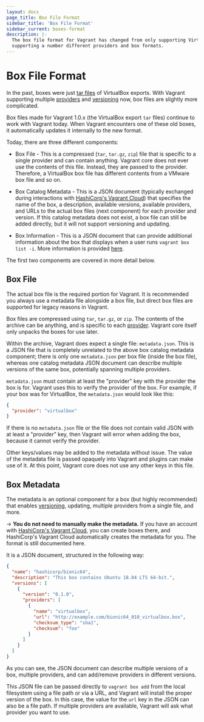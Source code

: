 ```yaml
---
layout: docs
page_title: Box File Format
sidebar_title: 'Box File Format'
sidebar_current: boxes-format
description: |-
  The box file format for Vagrant has changed from only supporting VirtualBox to
  supporting a number different providers and box formats.
---
```


# Box File Format

In the past, boxes were just [tar files](<https://en.wikipedia.org/wiki/Tar_(computing)>)
of VirtualBox exports. With Vagrant supporting multiple
[providers](/docs/providers/) and [versioning](/docs/boxes/versioning)
now, box files are slightly more complicated.

Box files made for Vagrant 1.0.x (the VirtualBox export `tar` files) continue
to work with Vagrant today. When Vagrant encounters one of these old boxes,
it automatically updates it internally to the new format.

Today, there are three different components:

- Box File - This is a compressed (`tar`, `tar.gz`, `zip`) file that is specific
  to a single provider and can contain anything. Vagrant core does not ever
  use the contents of this file. Instead, they are passed to the provider.
  Therefore, a VirtualBox box file has different contents from a VMware
  box file and so on.

- Box Catalog Metadata - This is a JSON document (typically exchanged
  during interactions with [HashiCorp's Vagrant Cloud](/docs/vagrant-cloud))
  that specifies the name of the box, a description, available
  versions, available providers, and URLs to the actual box files
  (next component) for each provider and version. If this catalog
  metadata does not exist, a box file can still be added directly, but
  it will not support versioning and updating.

- Box Information - This is a JSON document that can provide additional
  information about the box that displays when a user runs
  `vagrant box list -i`. More information is provided [here](/docs/boxes/info).

The first two components are covered in more detail below.

## Box File

The actual box file is the required portion for Vagrant. It is recommended
you always use a metadata file alongside a box file, but direct box files
are supported for legacy reasons in Vagrant.

Box files are compressed using `tar`, `tar.gz`, or `zip`. The contents of the
archive can be anything, and is specific to each
[provider](/docs/providers/). Vagrant core itself only unpacks
the boxes for use later.

Within the archive, Vagrant does expect a single file:
`metadata.json`. This is a JSON file that is completely unrelated to
the above box catalog metadata component; there is only one
`metadata.json` per box file (inside the box file), whereas one
catalog metadata JSON document can describe multiple versions of the
same box, potentially spanning multiple providers.

`metadata.json` must contain at least the "provider" key with the
provider the box is for. Vagrant uses this to verify the provider of
the box. For example, if your box was for VirtualBox, the
`metadata.json` would look like this:

```json
{
  "provider": "virtualbox"
}
```

If there is no `metadata.json` file or the file does not contain valid JSON
with at least a "provider" key, then Vagrant will error when adding the box,
because it cannot verify the provider.

Other keys/values may be added to the metadata without issue. The value
of the metadata file is passed opaquely into Vagrant and plugins can make
use of it. At this point, Vagrant core does not use any other keys in this
file.

## Box Metadata

The metadata is an optional component for a box (but highly recommended)
that enables [versioning](/docs/boxes/versioning), updating, multiple
providers from a single file, and more.

-> **You do not need to manually make the metadata.** If you
have an account with [HashiCorp's Vagrant Cloud](/docs/vagrant-cloud), you
can create boxes there, and HashiCorp's Vagrant Cloud automatically creates
the metadata for you. The format is still documented here.

It is a JSON document, structured in the following way:

```json
{
  "name": "hashicorp/bionic64",
  "description": "This box contains Ubuntu 18.04 LTS 64-bit.",
  "versions": [
    {
      "version": "0.1.0",
      "providers": [
        {
          "name": "virtualbox",
          "url": "http://example.com/bionic64_010_virtualbox.box",
          "checksum_type": "sha1",
          "checksum": "foo"
        }
      ]
    }
  ]
}
```

As you can see, the JSON document can describe multiple versions of a box,
multiple providers, and can add/remove providers in different versions.

This JSON file can be passed directly to `vagrant box add` from the
local filesystem using a file path or via a URL, and Vagrant will
install the proper version of the box. In this case, the value for the
`url` key in the JSON can also be a file path. If multiple providers
are available, Vagrant will ask what provider you want to use.
